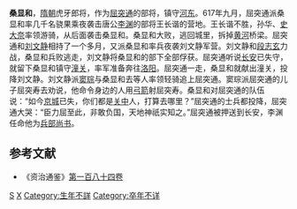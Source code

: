 '''桑显和'''，[[隋朝|隋朝]]虎牙郎将，作为[[屈突通|屈突通]]的部将，镇守[[河东|河东]]。617年九月，屈突通派桑显和率几千名骁果乘夜袭击唐公[[李渊|李渊]]的部将王长谐的营地。王长谐不胜，孙华、[[史大奈|史大奈]]率领游骑，从后面袭击桑显和。桑显和大败，逃回城里，拆掉[[黄河|黄河]]桥梁。屈突通和[[刘文静|刘文静]]相持了一个多月，又派桑显和率兵夜袭刘文静军营。刘文静和[[段志玄|段志玄]]力战，桑显和兵败逃走，刘文静将桑显和的部下全部俘获。屈突通听说[[长安|长安]]已失守，就留下桑显和镇守[[潼关|潼关]]，率军准备奔往[[洛阳|洛阳]]。屈突通一走，桑显和就献出潼关，投降刘文静。刘文静派[[窦琮|窦琮]]与桑显和去等人率领轻骑追上屈突通。窦琮派屈突通的儿子屈突寿去劝说，他命令身边的人用[[弓|弓]][[箭|箭]]射屈突寿。桑显和对屈突通的队伍说：“如今[[京城|京城]]已失，你们都是[[关中|关中]]人，打算去哪里？”屈突通的士兵都投降，屈突通大哭：“臣力屈至此，非敢负国，天地神祇实知之。”屈突通被押送到长安，李渊任命他为[[兵部尚书|兵部尚书]]。

==参考文献==
*《资治通鉴》[[s:資治通鑑/卷184|第一百八十四卷]]

[[Category:隋朝军事人物|S]]
[[Category:桑姓|X]]
[[Category:生年不詳|Category:生年不詳]]
[[Category:卒年不详|Category:卒年不详]]